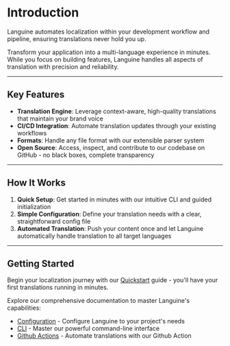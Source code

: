 # Introduction

Languine automates localization within your development workflow and pipeline, ensuring translations never hold you up.

Transform your application into a multi-language experience in minutes. While you focus on building features, Languine handles all aspects of translation with precision and reliability.

---

## Key Features

- **Translation Engine**: Leverage context-aware, high-quality translations that maintain your brand voice
- **CI/CD Integration**: Automate translation updates through your existing workflows
- **Formats**: Handle any file format with our extensible parser system
- **Open Source**: Access, inspect, and contribute to our codebase on GitHub - no black boxes, complete transparency

---

## How It Works

1. **Quick Setup**: Get started in minutes with our intuitive CLI and guided initialization
2. **Simple Configuration**: Define your translation needs with a clear, straightforward config file
3. **Automated Translation**: Push your content once and let Languine automatically handle translation to all target languages

---

## Getting Started

Begin your localization journey with our [Quickstart](/docs/quickstart) guide - you'll have your first translations running in minutes.

Explore our comprehensive documentation to master Languine's capabilities:

- [Configuration](/docs/configuration) - Configure Languine to your project's needs
- [CLI](/docs/cli) - Master our powerful command-line interface
- [Github Actions](/docs/github-actions) - Automate translations with our Github Action
